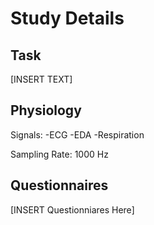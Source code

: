# Study Details

## Task 
[INSERT TEXT]

## Physiology
Signals:
-ECG
-EDA
-Respiration

Sampling Rate: 1000 Hz


## Questionnaires
[INSERT Questionniares Here]
